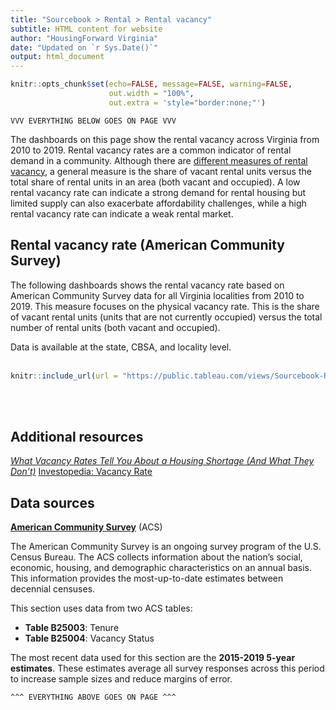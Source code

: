 ```yaml
---
title: "Sourcebook > Rental > Rental vacancy"
subtitle: HTML content for website
author: "HousingForward Virginia"
date: "Updated on `r Sys.Date()`"
output: html_document
---
```


```r
knitr::opts_chunk$set(echo=FALSE, message=FALSE, warning=FALSE,
                      out.width = "100%",
                      out.extra = 'style="border:none;"')
```

```
VVV EVERYTHING BELOW GOES ON PAGE VVV
```
The dashboards on this page show the rental vacancy across Virginia from 2010 to 
2019. Rental vacancy rates are a common indicator of rental demand in a community. 
Although there are [different measures of rental vacancy](https://www.stessa.com/blog/vacancy-rate/),
a general measure is the share of vacant rental units versus the total share of 
rental units in an area (both vacant and occupied). A low rental vacancy rate can 
indicate a strong demand for rental housing but limited supply can also exacerbate 
affordability challenges, while a high rental vacancy rate can indicate a weak rental 
market.

## Rental vacancy rate (American Community Survey)

The following dashboards shows the rental vacancy rate based on American Community 
Survey data for all Virginia localities from 2010 to 2019. This measure focuses on 
the physical vacancy rate. This is the share of vacant rental units (units that are 
not currently occupied) versus the total number of rental units (both vacant and occupied).

Data is available at the state, CBSA, and locality level.
<br>
<br>
```r
knitr::include_url(url = "https://public.tableau.com/views/Sourcebook-RentalvacancyrateACS/Statewide?:showVizHome=no&:embed=true", height = "500px")
```
<br>
<br>

## Additional resources

*[What Vacancy Rates Tell You About a Housing Shortage (And What They Don't)](https://www.strongtowns.org/journal/2020/8/30/what-vacancy-rates-tell-you-about-a-housing-shortage)
*[Investopedia: Vacancy Rate](https://www.investopedia.com/terms/v/vacancy-rate.asp)

## Data sources

[**American Community Survey**](https://www.census.gov/programs-surveys/acs) (ACS)  

The American Community Survey is an ongoing survey program of the U.S. Census Bureau. The ACS collects information about the nation’s social, economic, housing, and demographic characteristics on an annual basis. This information provides the most-up-to-date estimates between decennial censuses.

This section uses data from two ACS tables:

* **Table B25003**: Tenure
* **Table B25004**: Vacancy Status

The most recent data used for this section are the **2015-2019 5-year estimates**. These estimates average all survey responses across this period to increase sample sizes and reduce margins of error.




```
^^^ EVERYTHING ABOVE GOES ON PAGE ^^^
```
